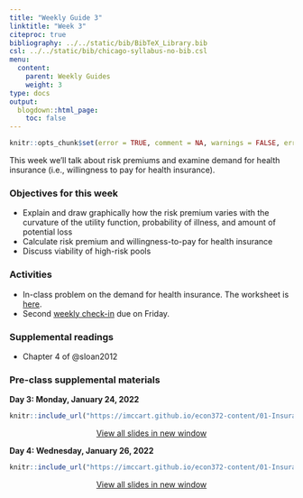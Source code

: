 ```yaml
---
title: "Weekly Guide 3"
linktitle: "Week 3"
citeproc: true
bibliography: ../../static/bib/BibTeX_Library.bib
csl: ../../static/bib/chicago-syllabus-no-bib.csl
menu:
  content:
    parent: Weekly Guides
    weight: 3
type: docs
output:
  blogdown::html_page:
    toc: false
---
```


```r
knitr::opts_chunk$set(error = TRUE, comment = NA, warnings = FALSE, errors = FALSE, messages = FALSE, tidy = FALSE, echo = FALSE)
```

This week we'll talk about risk premiums and examine demand for health insurance (i.e., willingness to pay for health insurance).

### Objectives for this week
- Explain and draw graphically how the risk premium varies with the curvature of the utility function, probability of illness, and amount of potential loss
- Calculate risk premium and willingness-to-pay for health insurance
- Discuss viability of high-risk pools
 
### Activities
- In-class problem on the demand for health insurance. The worksheet is [here](/resource/wksheet2.html).
- Second [weekly check-in](/assignment/weekly-check-in.html) due on Friday.

### Supplemental readings
- Chapter 4 of @sloan2012

### Pre-class supplemental materials

**Day 3: Monday, January 24, 2022**


<center>

```r
knitr::include_url("https://imccart.github.io/econ372-content/01-Insurance/preclass-03.html")
```

<p><a class="btn btn-primary btn-lg" target="_blank" href="https://imccart.github.io/econ372-content/01-Insurance/preclass-03.html"><i class="fas fa-external-link-alt"></i> View all slides in new window</a>

</center>


**Day 4: Wednesday, January 26, 2022**


<center>

```r
knitr::include_url("https://imccart.github.io/econ372-content/01-Insurance/preclass-04.html")
```

<p><a class="btn btn-primary btn-lg" target="_blank" href="https://imccart.github.io/econ372-content/01-Insurance/preclass-04.html"><i class="fas fa-external-link-alt"></i> View all slides in new window</a>

</center>
